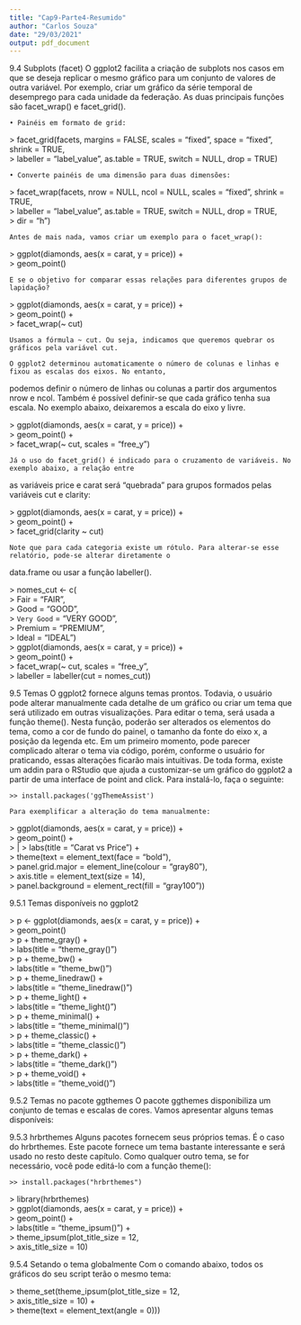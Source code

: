 ---
title: "Cap9-Parte4-Resumido"
author: "Carlos Souza"
date: "29/03/2021"
output: pdf_document
---

9.4 Subplots (facet)
    O ggplot2 facilita a criação de subplots nos casos em que se deseja replicar o mesmo gráfico para um
conjunto de valores de outra variável. Por exemplo, criar um gráfico da série temporal de desemprego para
cada unidade da federação. As duas principais funções são facet_wrap() e facet_grid().

    • Painéis em formato de grid:

| > facet_grid(facets, margins = FALSE, scales = "fixed", space = "fixed", shrink = TRUE,
| > labeller = "label_value", as.table = TRUE, switch = NULL, drop = TRUE)

    • Converte painéis de uma dimensão para duas dimensões:

| > facet_wrap(facets, nrow = NULL, ncol = NULL, scales = "fixed", shrink = TRUE,
| > labeller = "label_value", as.table = TRUE, switch = NULL, drop = TRUE,
| > dir = "h")

    Antes de mais nada, vamos criar um exemplo para o facet_wrap():

| > ggplot(diamonds, aes(x = carat, y = price)) +
| > geom_point()

    E se o objetivo for comparar essas relações para diferentes grupos de lapidação?

| > ggplot(diamonds, aes(x = carat, y = price)) +
| > geom_point() +
| > facet_wrap(~ cut)

    Usamos a fórmula ~ cut. Ou seja, indicamos que queremos quebrar os gráficos pela variável cut.

    O ggplot2 determinou automaticamente o número de colunas e linhas e fixou as escalas dos eixos. No entanto,
podemos definir o número de linhas ou colunas a partir dos argumentos nrow e ncol. Também é possível
definir-se que cada gráfico tenha sua escala. No exemplo abaixo, deixaremos a escala do eixo y livre.

| > ggplot(diamonds, aes(x = carat, y = price)) +
| > geom_point() +
| > facet_wrap(~ cut, scales = "free_y")

    Já o uso do facet_grid() é indicado para o cruzamento de variáveis. No exemplo abaixo, a relação entre
as variáveis price e carat será “quebrada” para grupos formados pelas variáveis cut e clarity:

| > ggplot(diamonds, aes(x = carat, y = price)) +
| > geom_point() +
| > facet_grid(clarity ~ cut)

    Note que para cada categoria existe um rótulo. Para alterar-se esse relatório, pode-se alterar diretamente o
data.frame ou usar a função labeller().

| > nomes_cut <- c(
| > Fair = "FAIR",
| > Good = "GOOD",
| > `Very Good` = "VERY GOOD",
| > Premium = "PREMIUM",
| > Ideal = "IDEAL")
| > ggplot(diamonds, aes(x = carat, y = price)) +
| > geom_point() +
| > facet_wrap(~ cut, scales = "free_y",
| > labeller = labeller(cut = nomes_cut))

9.5 Temas
    O ggplot2 fornece alguns temas prontos. Todavia, o usuário pode alterar manualmente cada detalhe de
um gráfico ou criar um tema que será utilizado em outras visualizações. Para editar o tema, será usada a
função theme(). Nesta função, poderão ser alterados os elementos do tema, como a cor de fundo do painel,
o tamanho da fonte do eixo x, a posição da legenda etc.
    Em um primeiro momento, pode parecer complicado alterar o tema via código, porém, conforme o usuário
for praticando, essas alterações ficarão mais intuitivas. De toda forma, existe um addin para o RStudio que
ajuda a customizar-se um gráfico do ggplot2 a partir de uma interface de point and click. Para instalá-lo,
faça o seguinte:

    >> install.packages('ggThemeAssist')

    Para exemplificar a alteração do tema manualmente:

| > ggplot(diamonds, aes(x = carat, y = price)) +
| > geom_point() +
| > | > labs(title = "Carat vs Price") +
| > theme(text = element_text(face = "bold"),
| > panel.grid.major = element_line(colour = "gray80"),
| > axis.title = element_text(size = 14),
| > panel.background = element_rect(fill = "gray100"))

9.5.1 Temas disponíveis no ggplot2

| > p <- ggplot(diamonds, aes(x = carat, y = price)) +
| > geom_point()
| > p + theme_gray() +
| > labs(title = "theme_gray()")
| > p + theme_bw() +
| > labs(title = "theme_bw()")
| > p + theme_linedraw() +
| > labs(title = "theme_linedraw()")
| > p + theme_light() +
| > labs(title = "theme_light()")
| > p + theme_minimal() +
| > labs(title = "theme_minimal()")
| > p + theme_classic() +
| > labs(title = "theme_classic()")
| > p + theme_dark() +
| > labs(title = "theme_dark()")
| > p + theme_void() +
| > labs(title = "theme_void()")

9.5.2 Temas no pacote ggthemes
    O pacote ggthemes disponibiliza um conjunto de temas e escalas de cores. Vamos apresentar alguns temas
disponíveis:

9.5.3 hrbrthemes
    Alguns pacotes fornecem seus próprios temas. É o caso do hrbrthemes. Este pacote fornece um tema
bastante interessante e será usado no resto deste capítulo. Como qualquer outro tema, se for necessário,
você pode editá-lo com a função theme():

    >> install.packages("hrbrthemes")

| > library(hrbrthemes)
| > ggplot(diamonds, aes(x = carat, y = price)) +
| > geom_point() +
| > labs(title = "theme_ipsum()") +
| > theme_ipsum(plot_title_size = 12,
| > axis_title_size = 10)

9.5.4 Setando o tema globalmente
    Com o comando abaixo, todos os gráficos do seu script terão o mesmo tema:

| > theme_set(theme_ipsum(plot_title_size = 12,
| > axis_title_size = 10) +
| > theme(text = element_text(angle = 0)))
